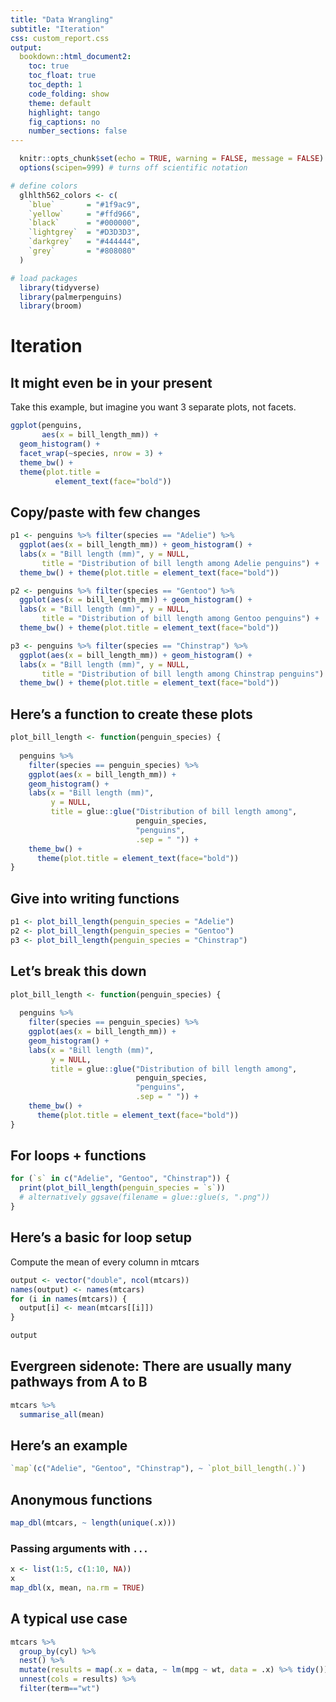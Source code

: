 ```yaml
---
title: "Data Wrangling"
subtitle: "Iteration"
css: custom_report.css
output: 
  bookdown::html_document2:
    toc: true
    toc_float: true
    toc_depth: 1
    code_folding: show
    theme: default
    highlight: tango
    fig_captions: no
    number_sections: false
---
```


```r
  knitr::opts_chunk$set(echo = TRUE, warning = FALSE, message = FALSE)
  options(scipen=999) # turns off scientific notation

# define colors
  glhlth562_colors <- c(
    `blue`       = "#1f9ac9",
    `yellow`     = "#ffd966",
    `black`      = "#000000",
    `lightgrey`  = "#D3D3D3",
    `darkgrey`   = "#444444",
    `grey`       = "#808080"
  )

# load packages
  library(tidyverse)
  library(palmerpenguins)
  library(broom)
```

# Iteration



## It might even be in your present

Take this example, but imagine you want 3 separate plots, not facets.

```r
ggplot(penguins, 
       aes(x = bill_length_mm)) +
  geom_histogram() +
  facet_wrap(~species, nrow = 3) + 
  theme_bw() +
  theme(plot.title = 
          element_text(face="bold"))
```

## Copy/paste with few changes

```r
p1 <- penguins %>% filter(species == "Adelie") %>%
  ggplot(aes(x = bill_length_mm)) + geom_histogram() + 
  labs(x = "Bill length (mm)", y = NULL,
       title = "Distribution of bill length among Adelie penguins") +
  theme_bw() + theme(plot.title = element_text(face="bold"))

p2 <- penguins %>% filter(species == "Gentoo") %>%
  ggplot(aes(x = bill_length_mm)) + geom_histogram() +
  labs(x = "Bill length (mm)", y = NULL,
       title = "Distribution of bill length among Gentoo penguins") +
  theme_bw() + theme(plot.title = element_text(face="bold"))

p3 <- penguins %>% filter(species == "Chinstrap") %>%
  ggplot(aes(x = bill_length_mm)) + geom_histogram() + 
  labs(x = "Bill length (mm)", y = NULL,
       title = "Distribution of bill length among Chinstrap penguins") +
  theme_bw() + theme(plot.title = element_text(face="bold"))
```

## Here's a function to create these plots

```r
plot_bill_length <- function(penguin_species) {
  
  penguins %>%
    filter(species == penguin_species) %>%
    ggplot(aes(x = bill_length_mm)) +
    geom_histogram() + 
    labs(x = "Bill length (mm)",
         y = NULL,
         title = glue::glue("Distribution of bill length among",
                            penguin_species,
                            "penguins",
                            .sep = " ")) +
    theme_bw() +
      theme(plot.title = element_text(face="bold"))
}
```

## Give into writing functions

```r
p1 <- plot_bill_length(penguin_species = "Adelie")
p2 <- plot_bill_length(penguin_species = "Gentoo")
p3 <- plot_bill_length(penguin_species = "Chinstrap")
```


## Let's break this down

```r
plot_bill_length <- function(penguin_species) {
  
  penguins %>%
    filter(species == penguin_species) %>%
    ggplot(aes(x = bill_length_mm)) +
    geom_histogram() + 
    labs(x = "Bill length (mm)",
         y = NULL,
         title = glue::glue("Distribution of bill length among",
                            penguin_species,
                            "penguins",
                            .sep = " ")) +
    theme_bw() +
      theme(plot.title = element_text(face="bold"))
}
```

## For loops + functions

```r
for (`s` in c("Adelie", "Gentoo", "Chinstrap")) {
  print(plot_bill_length(penguin_species = `s`))
  # alternatively ggsave(filename = glue::glue(s, ".png"))
}
```

## Here's a basic for loop setup

Compute the mean of every column in mtcars

```r
output <- vector("double", ncol(mtcars))
names(output) <- names(mtcars)
for (i in names(mtcars)) {
  output[i] <- mean(mtcars[[i]])
}

output
```

## Evergreen sidenote: There are usually many pathways from A to B

```r
mtcars %>%
  summarise_all(mean)
```

## Here's an example


```r
`map`(c("Adelie", "Gentoo", "Chinstrap"), ~ `plot_bill_length(.)`)
```

## Anonymous functions

```r
map_dbl(mtcars, ~ length(unique(.x)))
```

### Passing arguments with `...`

```r
x <- list(1:5, c(1:10, NA))
x
map_dbl(x, mean, na.rm = TRUE)
```


## A typical use case

```r
mtcars %>%
  group_by(cyl) %>%
  nest() %>%
  mutate(results = map(.x = data, ~ lm(mpg ~ wt, data = .x) %>% tidy())) %>%
  unnest(cols = results) %>%
  filter(term=="wt")
```

